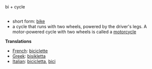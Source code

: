 ==[[]]==

bi + cycle

==[[]]==

*short form: [[bike]]
*a cycle that runs with two wheels, powered by the driver's legs. A motor-powered cycle with two wheels is called a [[motorcycle]]

'''Translations'''

*[[French]]: [[biciclette]]
*[[Greek]]: [[bisikletta]]
*[[Italian]]: [[bicicletta]], [[bici]]